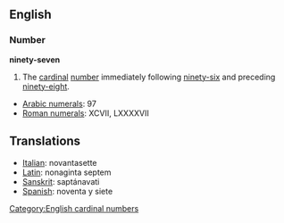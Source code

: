== English ==
=== Number ===
'''ninety-seven'''

#The [[cardinal]] [[number]] immediately following [[ninety-six]] and preceding [[ninety-eight]].

*[[w:Arabic Numerals|Arabic numerals]]: 97
*[[w:Roman numerals|Roman numerals]]: XCVII, LXXXXVII

==Translations==
*[[Italian]]: novantasette
*[[Latin]]: nonaginta septem
*[[Sanskrit]]: saptánavati
*[[Spanish]]: noventa y siete

[[Category:English cardinal numbers]]